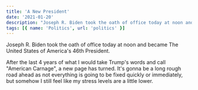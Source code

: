 ```yaml
---
title: 'A New President'
date: '2021-01-20'
description: "Joseph R. Biden took the oath of office today at noon and became The United States of America's 46th President."
tags: [{ name: 'Politics', url: 'politics' }]
---
```


Joseph R. Biden took the oath of office today at noon and became The United States of America's 46th President.

After the last 4 years of what I would take Trump's words and call "American Carnage", a new page has turned. It's gonna be a long rough road ahead as not everything is going to be fixed quickly or immediately, but somehow I still feel like my stress levels are a little lower.
